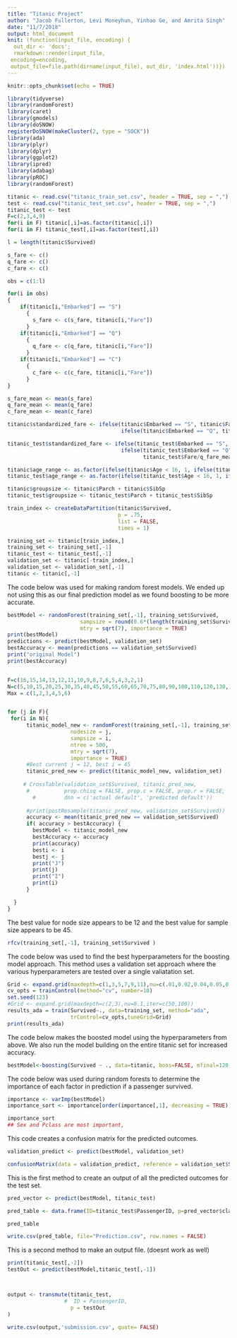```yaml
---
title: "Titanic Project"
author: "Jacob Fullerton, Levi Moneyhun, Yinhao Ge, and Amrita Singh"
date: "11/7/2018"
output: html_document
knit: (function(input_file, encoding) {
  out_dir <- 'docs';
  rmarkdown::render(input_file,
 encoding=encoding,
 output_file=file.path(dirname(input_file), out_dir, 'index.html'))})
---
```


```r
knitr::opts_chunk$set(echo = TRUE)
```

```r
library(tidyverse)
library(randomForest)
library(caret)
library(gmodels)
library(doSNOW)
registerDoSNOW(makeCluster(2, type = "SOCK"))
library(ada)
library(plyr)
library(dplyr)
library(ggplot2)
library(ipred)
library(adabag)
library(pROC)
library(randomForest)

titanic <- read.csv("titanic_train_set.csv", header = TRUE, sep = ",")
test <- read.csv("titanic_test_set.csv", header = TRUE, sep = ",")
titanic_test <- test
F=c(2,3,4,9)
for(i in F) titanic[,i]=as.factor(titanic[,i])
for(i in F) titanic_test[,i]=as.factor(test[,i])
```


```r
l = length(titanic$Survived)

s_fare <- c()
q_fare <- c()
c_fare <- c()

obs = c(1:l)

for(i in obs)
{
    if(titanic[i,"Embarked"] == "S")
      {
        s_fare <- c(s_fare, titanic[i,"Fare"])
      }
    if(titanic[i,"Embarked"] == "Q")
      {
        q_fare <- c(q_fare, titanic[i,"Fare"])
      }
    if(titanic[i,"Embarked"] == "C")
      {
        c_fare <- c(c_fare, titanic[i,"Fare"])
      }
}

s_fare_mean <- mean(s_fare)
q_fare_mean <- mean(q_fare)
c_fare_mean <- mean(c_fare)

titanic$standardized_fare <- ifelse(titanic$Embarked == "S", titanic$Fare/s_fare_mean, 
                                    ifelse(titanic$Embarked == "Q", titanic$Fare/q_fare_mean, titanic$Fare/c_fare_mean))

titanic_test$standardized_fare <- ifelse(titanic_test$Embarked == "S", titanic_test$Fare/s_fare_mean, 
                                    ifelse(titanic_test$Embarked == "Q", 
                                           titanic_test$Fare/q_fare_mean, titanic_test$Fare/c_fare_mean))
```

```r

titanic$age_range <- as.factor(ifelse(titanic$Age < 16, 1, ifelse(titanic$Age < 32, 2, ifelse(titanic$Age < 48, 3, ifelse(titanic$Age < 64, 4, 5)))))
titanic_test$age_range <- as.factor(ifelse(titanic_test$Age < 16, 1, ifelse(titanic_test$Age < 32, 2, ifelse(titanic_test$Age < 48, 3, ifelse(titanic_test$Age < 64, 4, 5)))))

```

```r

titanic$groupsize <- titanic$Parch + titanic$SibSp
titanic_test$groupsize <- titanic_test$Parch + titanic_test$SibSp

```


```r
train_index <- createDataPartition(titanic$Survived,
                                   p = .75,
                                   list = FALSE,
                                   times = 1)

training_set <- titanic[train_index,]
training_set <- training_set[,-1]
titanic_test <- titanic_test[,-1]
validation_set <- titanic[-train_index,]
validation_set <- validation_set[,-1]
titanic <- titanic[,-1]
```

The code below was used for making random forest models. We ended up not using this as our final prediction model as we found boosting to be more accurate.
```r

bestModel <- randomForest(training_set[,-1], training_set$Survived, 
                       sampsize = round(0.6*(length(training_set$Survived))),ntree = 500, 
                       mtry = sqrt(7), importance = TRUE)
print(bestModel)
predictions <- predict(bestModel, validation_set)
bestAccuracy <- mean(predictions == validation_set$Survived)
print("original Model")
print(bestAccuracy)


F=c(16,15,14,13,12,11,10,9,8,7,6,5,4,3,2,1)
N=c(5,10,15,20,25,30,35,40,45,50,55,60,65,70,75,80,90,100,110,120,130,140,150,160,170,180,190,200)
Max = c(1,2,3,4,5,6)


for (j in F){
 for(i in N){
      titanic_model_new <- randomForest(training_set[,-1], training_set$Survived ,
                    nodesize = j,
                    sampsize = i,
                    ntree = 500, 
                    mtry = sqrt(7),
                    importance = TRUE)
      #Best current j = 12, best i = 45
      titanic_pred_new <- predict(titanic_model_new, validation_set)
    
     # CrossTable(validation_set$Survived, titanic_pred_new,
      #           prop.chisq = FALSE, prop.c = FALSE, prop.r = FALSE,
        #         dnn = c('actual default', 'predicted default'))
      
      #print(postResample(titanic_pred_new, validation_set$Survived))
      accuracy <- mean(titanic_pred_new == validation_set$Survived)
      if( accuracy > bestAccuracy) {
        bestModel <- titanic_model_new
        bestAccuracy <- accuracy
        print(accuracy)
        besti <- i
        bestj <- j
        print("J")
        print(j)
        print("I")
        print(i)
      }

  }
}

```
The best value for node size appears to be 12 and the best value for sample size appears to be 45.


```r
rfcv(training_set[,-1], training_set$Survived )

```


The code below was used to find the best hyperparameters for the boosting model approach. This method uses a validation set approach where the various hyperparameters are tested over a single valiatation set.
```r
Grid <- expand.grid(maxdepth=c(1,3,5,7,9,11),nu=c(.01,0.02,0.04,0.05,0.06),iter=c(120,130,140,150,160,170,180,190,200))
cv_opts = trainControl(method="cv", number=10)
set.seed(123)
#Grid <- expand.grid(maxdepth=c(2,3),nu=0.1,iter=c(50,100))
results_ada = train(Survived~., data=training_set, method="ada",
                    trControl=cv_opts,tuneGrid=Grid)
print(results_ada)
```


The code below makes the boosted model using the hyperparameters from above. We also run the model building on the entire titanic set for increased accuracy.
```r

bestModel<-boosting(Survived ~ ., data=titanic, boos=FALSE, mfinal=120,maxdepth=9,nu=0.04)

```


The code below was used during random forests to determine the importance of each factor in prediction if a passenger survived. 
```r

importance <- varImp(bestModel)
importance_sort <- importance[order(importance[,1], decreasing = TRUE),]

importance_sort
## Sex and Pclass are most important, 

```

This code creates a confusion matrix for the predicted outcomes.
```r
validation_predict <- predict(bestModel, validation_set)

confusionMatrix(data = validation_predict, reference = validation_set$Survived, mode = "prec_recall")
```


This is the first method to create an output of all the predicted outcomes for the test set.
```r
pred_vector <- predict(bestModel, titanic_test)

pred_table <- data.frame(ID=titanic_test$PassengerID, p=pred_vector$class)

pred_table

write.csv(pred_table, file="Prediction.csv", row.names = FALSE)
```


This is a second method to make an output file. (doesnt work as well)
```r

print(titanic_test[,-2])
testOut <- predict(bestModel,titanic_test[,-1])



output <- transmute(titanic_test,
                  #  ID = PassengerID, 
                    p = testOut
)

write.csv(output,'submission.csv', quote= FALSE)              
```